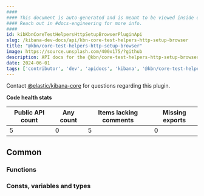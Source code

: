 ```yaml
---
####
#### This document is auto-generated and is meant to be viewed inside our experimental, new docs system.
#### Reach out in #docs-engineering for more info.
####
id: kibKbnCoreTestHelpersHttpSetupBrowserPluginApi
slug: /kibana-dev-docs/api/kbn-core-test-helpers-http-setup-browser
title: "@kbn/core-test-helpers-http-setup-browser"
image: https://source.unsplash.com/400x175/?github
description: API docs for the @kbn/core-test-helpers-http-setup-browser plugin
date: 2024-06-01
tags: ['contributor', 'dev', 'apidocs', 'kibana', '@kbn/core-test-helpers-http-setup-browser']
---
```




Contact [@elastic/kibana-core](https://github.com/orgs/elastic/teams/kibana-core) for questions regarding this plugin.

**Code health stats**

| Public API count  | Any count | Items lacking comments | Missing exports |
|-------------------|-----------|------------------------|-----------------|
| 5 | 0 | 5 | 0 |

## Common

### Functions
<DocDefinitionList data={kbnCoreTestHelpersHttpSetupBrowserObj.common.functions}/>

### Consts, variables and types
<DocDefinitionList data={kbnCoreTestHelpersHttpSetupBrowserObj.common.misc}/>

